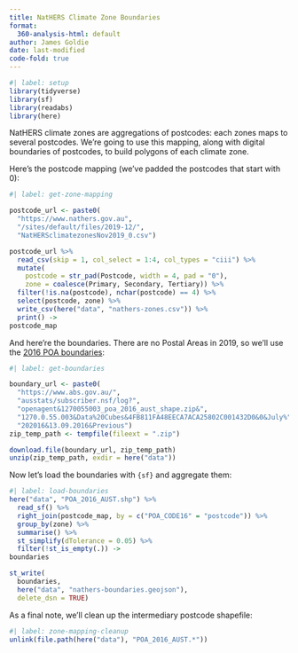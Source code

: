 ```yaml
---
title: NatHERS Climate Zone Boundaries
format:
  360-analysis-html: default
author: James Goldie
date: last-modified
code-fold: true
---
```


```r
#| label: setup
library(tidyverse)
library(sf)
library(readabs)
library(here)
```

NatHERS climate zones are aggregations of postcodes: each zones maps to several postcodes. We're going to use this mapping, along with digital boundaries of postcodes, to build polygons of each climate zone.

Here's the postcode mapping (we've padded the postcodes that start with 0):

```r
#| label: get-zone-mapping

postcode_url <- paste0(
  "https://www.nathers.gov.au",
  "/sites/default/files/2019-12/",
  "NatHERSclimatezonesNov2019_0.csv")

postcode_url %>%
  read_csv(skip = 1, col_select = 1:4, col_types = "ciii") %>%
  mutate(
    postcode = str_pad(Postcode, width = 4, pad = "0"),
    zone = coalesce(Primary, Secondary, Tertiary)) %>%
  filter(!is.na(postcode), nchar(postcode) == 4) %>%
  select(postcode, zone) %>%
  write_csv(here("data", "nathers-zones.csv")) %>%
  print() ->
postcode_map
```

And here're the boundaries. There are no Postal Areas in 2019, so we'll use the [2016 POA boundaries](https://www.abs.gov.au/AUSSTATS/abs@.nsf/DetailsPage/1270.0.55.003July%202016?OpenDocument#Data):

```r
#| label: get-boundaries

boundary_url <- paste0(
  "https://www.abs.gov.au/",
  "ausstats/subscriber.nsf/log?",
  "openagent&1270055003_poa_2016_aust_shape.zip&",
  "1270.0.55.003&Data%20Cubes&4FB811FA48EECA7ACA25802C001432D0&0&July%",
  "202016&13.09.2016&Previous")
zip_temp_path <- tempfile(fileext = ".zip")

download.file(boundary_url, zip_temp_path)
unzip(zip_temp_path, exdir = here("data"))
```

Now let's load the boundaries with `{sf}` and aggregate them:

```r
#| label: load-boundaries
here("data", "POA_2016_AUST.shp") %>%
  read_sf() %>%
  right_join(postcode_map, by = c("POA_CODE16" = "postcode")) %>%
  group_by(zone) %>%
  summarise() %>%
  st_simplify(dTolerance = 0.05) %>%
  filter(!st_is_empty(.)) ->
boundaries

st_write(
  boundaries,
  here("data", "nathers-boundaries.geojson"),
  delete_dsn = TRUE)
```

As a final note, we'll clean up the intermediary postcode shapefile:

```r
#| label: zone-mapping-cleanup
unlink(file.path(here("data"), "POA_2016_AUST.*"))
```